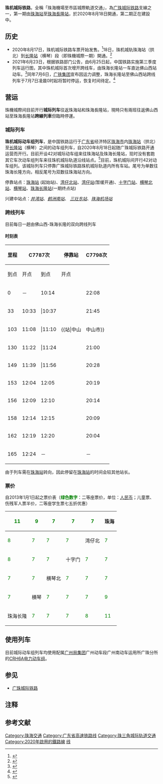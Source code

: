{{NoteTA
|G1 = Unit
}}
{{Infobox rail system-route
|rail_name=珠机城际铁路
|name_bgcolor=lightblue
|banner_color=
|sec_banner_color=
|third_banner_color=
|logo_filename=
|logo_bgcolor=
|logo_note=
|image= 
|imagesize=300px
|caption=
|code_name=
|system_map=
|mapimage_width=70px
|map_bgcolor=white
|locale={{CHN}}[[广东省|广东省]]
|service_type=[[城际铁路|城际铁路]]
|begin_operation=
|end_operation=
|operation_note=
|system_length=
|length_in_operation=
|total_length=
|line_title=线路
|lines=[[复线铁路|复线铁路]]
|route_title=线路
|main_route=
|secondary_route=
|branch_route=[[珠海站|珠海站]]—[[横琴站|横琴站]]—[[珠海机场站|珠海机场站]]<small>（一期已通車，二期正在建设中）</small>
|standard=[[客運專線|客運專線]]
|main_stations=[[珠海站|珠海站]]
|ridership=
|fleet_size=
|max_speed=设计速度：120 km/h
|track_gauge=[[标准轨|标准轨]]（1435 毫米）
|depot=[[广州动车段|广州动车段]]
|rollingstock=[[和諧號CRH6型電力動車組|CRH6A]]
|owner = [[廣珠城際公司|廣珠城際公司]]
|operator = [[广州局集团|广州局集团]]{{efn|目前不由广州地铁运营，见[[珠江三角洲地区城际轨道交通#在建线路|珠江三角洲地区城际轨道交通#在建线路]]}}
|franchise=
|hq=
|key_person=
|website=
|route_map={{珠機城際軌道交通RDT}}
}}

'''珠机城际铁路'''，全稱「珠海機場至市區城際軌道交通」，為[[广珠城际铁路|广珠城际铁路]]支線之一，第一期由[[珠海站|珠海站]]至[[珠海長隆站|珠海長隆站]]，於2020年8月18日開通，第二期正在建設中。

==历史==
* 2020年8月17日，珠机城际铁路车票开始发售。<ref>{{cite web|url=https://m.weibo.cn/status/4539036247001084?|title=珠机城际开始售票|publisher=广州铁路|date=2020-08-17|accessdate=2020-08-17|archive-date=2020-09-02|archive-url=https://web.archive.org/web/20200902141229/https://m.weibo.cn/status/4539036247001084|dead-url=no}}</ref>18日，珠机城轨珠海站（拱北）到[[珠海长隆站|长隆站]]（横琴）段（即珠機城際一期）開通。<ref>{{cite web|url=https://mp.weixin.qq.com/s/EuHOaXFzuuGajCqtyxDHQg|publisher=澳门日报|title=明起，拱北到长隆只需30分钟！将来还要对接澳门轻轨|archive-url=https://web.archive.org/web/20200817122434/https://mp.weixin.qq.com/s/EuHOaXFzuuGajCqtyxDHQg|archive-date=2020-08-17|access-date=2020-08-17|dead-url=no}}</ref>
* 2021年6月23日，根据铁路部门公告，由6月25日起，中国铁路实施第三季度列车运行图，其中珠机城际首次增开跨线车，由珠海长隆站一车直达佛山西站动车。<ref>{{cite news |title=佛山西站首次开行动车直达珠海长隆 |url=https://finance.sina.cn/tech/2021-06-24/detail-ikqcfnca2849960.d.html?fromtech=1 |accessdate=2021-06-24 |work=新浪財經 |date=2021-06-24 |archive-date=2021-07-09 |archive-url=https://web.archive.org/web/20210709183808/https://finance.sina.cn/tech/2021-06-24/detail-ikqcfnca2849960.d.html?fromtech=1 |dead-url=no }}</ref>同年7月6日，[[广铁集团|广铁集团]]宣布因运力调整，珠海长隆站至佛山西站跨线列车于7月7日凌晨0时起将暂时停运，恢复时间待定。<ref>{{cite news |title=珠海长隆至佛山西直达列车，明起暂时停运 |url=https://pub-zhtb.hizh.cn/a/202107/06/AP60e3f775e4b0c38aed4b7bda.html |accessdate=2021-07-06 |agency=珠海網 |archive-date=2021-07-09 |archive-url=https://web.archive.org/web/20210709185720/https://pub-zhtb.hizh.cn/a/202107/06/AP60e3f775e4b0c38aed4b7bda.html |dead-url=no }}</ref>

==营运==
{{Infobox CHNTrain
| name_bgcolor = #0033c9
| Photo = 
| Photoname = 
| 国铁列车 = 珠机城际动车组列车
| 开行 = 2020年8月18日
| 铁路局 = [[广州局集团|广州局集团]]
| 客运段 = 广九客运段
| 等级 = [[城际动车组列车|城际动车组列车]]
| 曾用车次 = 
| 目前车次 = C7743 / C7744 、C7745 / C7746 、C7747 / C7748、C7749 / C7750 、C7751 / C7752 、 C7753 / C7754 、 C7755 / C7756 、 C7757 / C7758 、C7759 / C7760 、C7761 / C7762
| 运行区间 = [[珠海站|珠海站]] ↔ [[珠海長隆站|珠海長隆站]]
| 途径线路 = [[广珠城际铁路|广珠城际铁路]] (珠機城際軌道)
| 发车时间 = 珠海：06:53-21:25 <br> 珠海長隆：06:50-21:20
| 终到时间 = 珠海：07:18-21:49 <br> 珠海長隆：07:24-21:54
| 全程时间 = 27分
| 停靠 =[[灣仔北站|灣仔北站]]、[[十字門站|十字門站]]、[[橫琴站|橫琴站]]等
| 车体  = 城际：[[和谐号CRH6型电力动车组|CRH6A]]
}}
珠機城際间目前开行'''城际列车'''往返珠海站和珠海長隆站，現時只有兩班往返佛山西站至珠海長隆站'''跨線列車'''但臨時停運。

===城际列车===
'''珠机城际动车组列车'''，是中国铁路运行于[[广东省|广东省]]经济特区[[珠海市|珠海市]]内[[珠海站|珠海站]]（拱北）至[[珠海长隆站|长隆站]]（横琴）之间的动车组列车，自2020年8月18日起随广珠城际铁路开通运营而开行。目前开设42对城际动车组来往珠海站及珠海长隆站，现时没有套跑其它车次动车组列车来往珠机城际轨道沿线站点。<ref>{{cite news |title=10月11日開始珠海站往返珠海長隆站珠機城際列車從每天往返20個車次增加至42個車次 |url=https://portal.dsedj.gov.mo/webdsejspace/internet/Inter_main_page.jsp?id=78725 |publisher=[[教育及青年發展局|教育及青年發展局]] |date=2020-10-11 |language=zh |accessdate=2021-07-06 |archive-date=2021-07-11 |archive-url=https://web.archive.org/web/20210711063139/https://portal.dsedj.gov.mo/webdsejspace/internet/Inter_main_page.jsp?id=78725 |dead-url=no }}</ref>目前，珠机城际间开行42对动车组列。该城际列车只停靠广珠城际铁路珠机城际轨道内所有车站。尾号为单数往珠海长隆方向，相反尾号为双数往珠海站方向。

停靠站点：[[珠海站|珠海站]] (起始站)、[[湾仔北站|湾仔北站]]、[[湾仔站_(珠海)|湾仔站]](暂缓开通)、[[十字门站|十字门站]]、[[横琴北站|横琴北站]]、[[横琴站|横琴站]]、[[珠海长隆站|珠海长隆站]](一期终点站)

兴建中站点：''[[井湾站|井湾站]]''、''[[鹤洲南站|鹤洲南站]]''、 ''[[三灶东站|三灶东站]]''、''[[珠海机场站|珠海机场站]]''

=== 跨线列车 ===
目前每日一趟由佛山西-珠海长隆的双向跨线列车

====时刻表====

{| class="wikitable mw-collapsible mw-collapsed"
! rowspan="2"|里程
! colspan="2"|C7787次
! rowspan="2"|停靠站
! colspan="2"|C7798次
! rowspan="2"|里程
|-
!到点!!开点!!到点!!开点
|-
|0||－||10:14||{{站|佛山西}}||22:08||－||165
|-
|33||10:33|||10:37||{{站|广州南}}||21:45||21:49||133
|-
|103||11:08|||11:10||{{站|中山||中山市}}||21:14||21:16||63
|-
|130||11:22|||11:24||{{站|唐家湾}}||21:00||21:02||36
|-
|149||11:39|||11:56||{{站|珠海}}||20:28||20:45||17
|-
|153||12:04||12:05||{{站|湾仔北}}||20:19||20:20||11
|-
|156||12:09||12:10||{{站|十字门}}||20:14||20:15||9
|-
|158||12:14||12:15||{{站|横琴北}}||20:09||20:14||7
|-
|162||12:19||12:20||{{站|横琴}}||20:04||20:05||3
|-
|165||12:24||－||{{站|珠海长隆}}||－||20:00||0
|}

由于列车需在[[珠海站|珠海站]]转向，因此停留在[[珠海站|珠海站]]的时间会较其他站长。

=== 票价 ===
自2013年1月1日起之票价表（<font color=green>'''绿色数字'''</font>：二等座票价，单位：[[人民币|人民币]]；儿童票、伤残军人票半价，二等座学生票七五折优惠）
{| align=center border=1 cellspacing=0 width=800px class="wikitable" style="margin-left:auto; margin-right:auto;"
|-
!<font color=green>11</font> ||<font color=green>9</font>||<font color=green>7</font> ||<font color=green>7</font > ||<font color=green>7</font> ||珠海
|-
!<font color=green>8</font> ||<font color=green>7</font> ||<font color=green>7</font> ||<font color=green>7</font > ||湾仔北||<font color=green>7</font>
|-
!<font color=green>8</font> ||<font color=green>7</font> ||<font color=green>7</font> ||十字门||<font color=green> 7</font>||<font color=green>7</font>
|-
!<font color=green>7</font> ||<font color=green>7</font> ||横琴北||<font color=green>7</font> ||<font color=green >7</font>||<font color=green>7</font>
|-
!<font color=green>7</font> || 横琴||<font color=green>7</font>||<font color=green>7</font> ||<font color=green> 7</font>||<font color=green>9</font>
|-
!珠海长隆||<font color=green>7</font>||<font color=green>7</font>||<font color=green>7</font> ||<font color=green >8</font>||<font color=green>11</font>
|}

==使用列车==
目前城际动车组列车均使用配属[[广州局集团|广州局集团]]广州动车段广州南动车运用所广珠分所的[[和谐号CRH6型电力动车组|CRH6A电力动车组]]。

==参见==
*[[广珠城际铁路|广珠城际铁路]]

== 注释 ==
{{Notelist}}

== 参考文献 ==
{{Reflist|2}}

{{廣珠城際軌道交通|Nocat}}
{{中国高速铁路}}
{{珠三角交通}}

[[Category:珠海交通|Category:珠海交通]]
[[Category:广东省高速铁路线|Category:广东省高速铁路线]]
[[Category:珠三角城际轨道交通|Category:珠三角城际轨道交通]]
[[Category:2020年啟用的鐵路線|Category:2020年啟用的鐵路線]]
[[Category:中国铁路广州局集团有限公司|线]]